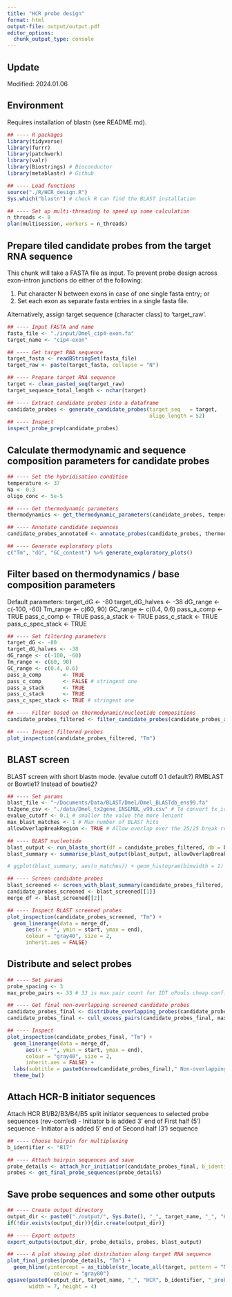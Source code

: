 ```yaml
---
title: "HCR probe design"
format: html
output-file: output/output.pdf
editor_options: 
  chunk_output_type: console
---
```


## Update

Modified: 2024.01.06

## Environment

Requires installation of blastn (see README.md).

```r
## ---- R packages 
library(tidyverse) 
library(furrr) 
library(patchwork) 
library(valr) 
library(Biostrings) # Bioconductor
library(metablastr) # Github

## ---- Load functions
source("./R/HCR_design.R")
Sys.which("blastn") # check R can find the BLAST installation

## ---- Set up multi-threading to speed up some calculation
n_threads <- 8
plan(multisession, workers = n_threads) 

```


## Prepare tiled candidate probes from the target RNA sequence 

This chunk will take a FASTA file as input. To prevent probe design across exon-intron junctions do either of the following:

  (1) Put character N between exons in case of one single fasta entry; or
  (2) Set each exon as separate fasta entries in a single fasta file. 
  
Alternatively, assign target sequence (character class) to 'target_raw'. 

```r
## ---- Input FASTA and name
fasta_file <- "./input/Dmel_cip4-exon.fa" 
target_name <- "cip4-exon"

## ---- Get target RNA sequence
target_fasta <- readBStringSet(fasta_file)
target_raw <- paste(target_fasta, collapse = "N")

## ---- Prepare target RNA sequence
target <- clean_pasted_seq(target_raw)
target_sequence_total_length <- nchar(target)

## ---- Extract candidate probes into a dataframe
candidate_probes <- generate_candidate_probes(target_seq   = target,
                                              oligo_length = 52)
## ---- Inspect
inspect_probe_prep(candidate_probes)

```


## Calculate thermodynamic and sequence composition parameters for candidate probes 

```r
## ---- Set the hybridisation condition
temperature <- 37
Na <- 0.3
oligo_conc <- 5e-5

## ---- Get thermodynamic parameters
thermodynamics <- get_thermodynamic_parameters(candidate_probes, temperature, Na, oligo_conc)

## ---- Annotate candidate sequences 
candidate_probes_annotated <- annotate_probes(candidate_probes, thermodynamics)

## ---- Generate exploratory plots
c("Tm", "dG", "GC_content") %>% generate_exploratory_plots()

```

## Filter based on thermodynamics / base composition parameters 

Default parameters: 
target_dG <- -80
target_dG_halves <- -38
dG_range <- c(-100, -60)
Tm_range <- c(60, 90)
GC_range <- c(0.4, 0.6)
pass_a_comp       <- TRUE
pass_c_comp       <- TRUE
pass_a_stack      <- TRUE
pass_c_stack      <- TRUE
pass_c_spec_stack <- TRUE

```r
## ---- Set filtering parameters
target_dG <- -80
target_dG_halves <- -38
dG_range <- c(-100, -60)
Tm_range <- c(60, 90)
GC_range <- c(0.4, 0.6)
pass_a_comp       <- TRUE
pass_c_comp       <- FALSE # stringent one
pass_a_stack      <- TRUE
pass_c_stack      <- TRUE
pass_c_spec_stack <- TRUE # stringent one

## ---- Filter based on thermodynamic/nucleotide compositions
candidate_probes_filtered <- filter_candidate_probes(candidate_probes_annotated)

## ---- Inspect filtered probes
plot_inspection(candidate_probes_filtered, "Tm")

```


## BLAST screen

BLAST screen with short blastn mode. (evalue cutoff 0.1 default?)
RMBLAST or Bowtie1? Instead of bowtie2?

```r
## ---- Set params
blast_file <- "~/Documents/Data/BLAST/Dmel/Dmel_BLASTdb_ens99.fa"
tx2gene_csv <- "./data/Dmel_tx2gene_ENSEMBL_v99.csv" # To convert tx_id to gene_id
evalue_cutoff <- 0.1 # smaller the value the more lenient
max_blast_matches <- 1 # Max number of BLAST hits
allowOverlapBreakRegion <- TRUE # Allow overlap over the 25/25 break region?

## ---- BLAST nucleotide
blast_output <- run_blastn_short(df = candidate_probes_filtered, db = blast_file, tx2gene = tx2gene_csv)
blast_summary <- summarise_blast_output(blast_output, allowOverlapBreakRegion, evalue_cutoff = evalue_cutoff)

# ggplot(blast_summary, aes(n_matches)) + geom_histogram(binwidth = 1)

## ---- Screen candidate probes
blast_screened <- screen_with_blast_summary(candidate_probes_filtered, max_blast_matches, blast_summary)
candidate_probes_screened <- blast_screened[[1]]
merge_df <- blast_screened[[2]]

## ---- Inspect BLAST screened probes
plot_inspection(candidate_probes_screened, "Tm") +
  geom_linerange(data = merge_df, 
      aes(x = "", ymin = start, ymax = end),
      colour = "gray40", size = 2,
      inherit.aes = FALSE)

```

## Distribute and select probes

```r
## ---- Set params
probe_spacing <- 3
max_probe_pairs <- 33 # 33 is max pair count for IDT oPools cheap configuration

## ---- Get final non-overlapping screened candidate probes 
candidate_probes_final <- distribute_overlapping_probes(candidate_probes_screened, merge_df, probe_spacing)
candidate_probes_final <- cull_excess_pairs(candidate_probes_final, max_probe_pairs)

## ---- Inspect
plot_inspection(candidate_probes_final, "Tm") +
  geom_linerange(data = merge_df, 
      aes(x = "", ymin = start, ymax = end),
      colour = "gray40", size = 2,
      inherit.aes = FALSE) + 
  labs(subtitle = paste0(nrow(candidate_probes_final)," Non-overlapping probes")) + 
  theme_bw()

```

## Attach HCR-B initiator sequences 

Attach HCR B1/B2/B3/B4/B5 split initiator sequences to selected probe sequences (rev-com'ed)
 - Initiator b is added 3' end of First half (5') sequence
 - Initiator a is added 5' end of Second half (3') sequence

```r
## ---- Choose hairpin for multiplexing
b_identifier <- "B17"

## ---- Attach hairpin sequences and save 
probe_details <- attach_hcr_initiatior(candidate_probes_final, b_identifier = b_identifier)
probes <- get_final_probe_sequences(probe_details)

```

## Save probe sequences and some other outputs

```r
## ---- Create output directory
output_dir <- paste0("./output/", Sys.Date(), "_", target_name, "_", "HCR", b_identifier, "/")
if(!dir.exists(output_dir)){dir.create(output_dir)}

## ---- Export outputs 
export_outputs(output_dir, probe_details, probes, blast_output)

## ---- A plot showing plot distribution along target RNA sequence
plot_final_probes(probe_details, "Tm") +
  geom_hline(yintercept = as_tibble(str_locate_all(target, pattern = "N")[[1]]) %>% pull(start),
               colour = "gray80")
ggsave(paste0(output_dir, target_name, "_", "HCR", b_identifier, "_probes.pdf"), 
       width = 7, height = 4)
  
```














































































